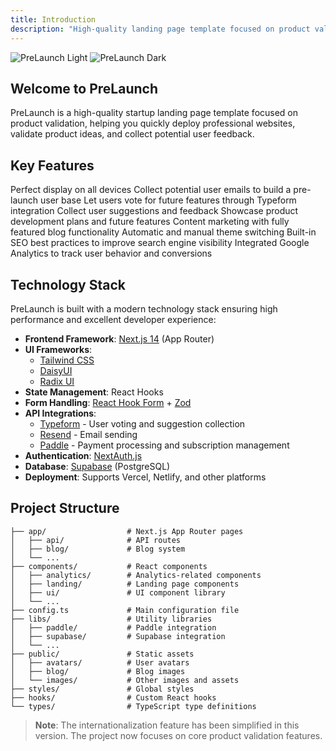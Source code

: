 ```yaml
---
title: Introduction
description: "High-quality landing page template focused on product validation"
---
```


<img
  className="block dark:hidden"
  src="/images/hero-light.png"
  alt="PreLaunch Light"
/>
<img
  className="hidden dark:block"
  src="/images/hero-dark.png"
  alt="PreLaunch Dark"
/>

## Welcome to PreLaunch

PreLaunch is a high-quality startup landing page template focused on product validation, helping you quickly deploy professional websites, validate product ideas, and collect potential user feedback.

## Key Features

<CardGroup cols={2}>
  <Card
    title="Responsive Design"
    icon="mobile"
    href="/features/responsive"
  >
    Perfect display on all devices
  </Card>
  <Card
    title="Waitlist Collection"
    icon="list-check"
    href="/features/waitlist"
  >
    Collect potential user emails to build a pre-launch user base
  </Card>
  <Card
    title="User Voting System"
    icon="thumbs-up"
    href="/features/voting"
  >
    Let users vote for future features through Typeform integration
  </Card>
  <Card
    title="User Suggestion Collection"
    icon="comment-dots"
    href="/features/suggestions"
  >
    Collect user suggestions and feedback
  </Card>
  <Card
    title="Roadmap Display"
    icon="map"
    href="/features/roadmap"
  >
    Showcase product development plans and future features
  </Card>
  <Card
    title="Blog System"
    icon="newspaper"
    href="/features/blog"
  >
    Content marketing with fully featured blog functionality
  </Card>
  <Card
    title="Dark/Light Mode"
    icon="moon"
    href="/customization/themes"
  >
    Automatic and manual theme switching
  </Card>
  <Card
    title="SEO Optimization"
    icon="magnifying-glass"
    href="/features/seo"
  >
    Built-in SEO best practices to improve search engine visibility
  </Card>
  <Card
    title="Analytics Tracking"
    icon="chart-line"
    href="/features/analytics"
  >
    Integrated Google Analytics to track user behavior and conversions
  </Card>
</CardGroup>

## Technology Stack

PreLaunch is built with a modern technology stack ensuring high performance and excellent developer experience:

- **Frontend Framework**: [Next.js 14](https://nextjs.org/) (App Router)
- **UI Frameworks**: 
  - [Tailwind CSS](https://tailwindcss.com/)
  - [DaisyUI](https://daisyui.com/)
  - [Radix UI](https://www.radix-ui.com/)
- **State Management**: React Hooks
- **Form Handling**: [React Hook Form](https://react-hook-form.com/) + [Zod](https://zod.dev/)
- **API Integrations**:
  - [Typeform](https://www.typeform.com/) - User voting and suggestion collection
  - [Resend](https://resend.com/) - Email sending
  - [Paddle](https://paddle.com/) - Payment processing and subscription management
- **Authentication**: [NextAuth.js](https://next-auth.js.org/)
- **Database**: [Supabase](https://supabase.com/) (PostgreSQL)
- **Deployment**: Supports Vercel, Netlify, and other platforms

## Project Structure

```
├── app/                  # Next.js App Router pages
│   ├── api/              # API routes
│   ├── blog/             # Blog system
│   └── ...
├── components/           # React components
│   ├── analytics/        # Analytics-related components
│   ├── landing/          # Landing page components
│   ├── ui/               # UI component library
│   └── ...
├── config.ts             # Main configuration file
├── libs/                 # Utility libraries
│   ├── paddle/           # Paddle integration
│   ├── supabase/         # Supabase integration
│   └── ...
├── public/               # Static assets
│   ├── avatars/          # User avatars
│   ├── blog/             # Blog images
│   └── images/           # Other images and assets 
├── styles/               # Global styles
├── hooks/                # Custom React hooks
└── types/                # TypeScript type definitions
```

> **Note**: The internationalization feature has been simplified in this version. The project now focuses on core product validation features.
